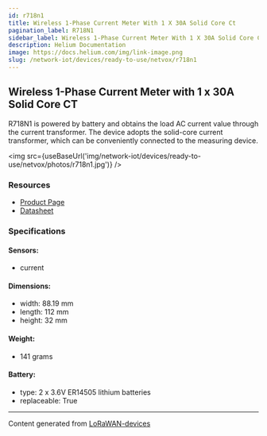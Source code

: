 ```yaml
---
id: r718n1
title: Wireless 1-Phase Current Meter With 1 X 30A Solid Core Ct
pagination_label: R718N1
sidebar_label: Wireless 1-Phase Current Meter With 1 X 30A Solid Core Ct
description: Helium Documentation
image: https://docs.helium.com/img/link-image.png
slug: /network-iot/devices/ready-to-use/netvox/r718n1
---
```



## Wireless 1-Phase Current Meter with 1 x 30A Solid Core CT

R718N1 is powered by battery and obtains the load AC current value through the current transformer.
The device adopts the solid-core current transformer, which can be conveniently connected to the
measuring device.

<img src={useBaseUrl('img/network-iot/devices/ready-to-use/netvox/photos/r718n1.jpg')} />

### Resources

- [Product Page](http://www.netvox.com.tw/product.asp?pro=R718N1)
- [Datasheet](http://www.netvox.com.tw/um/R718N1/R718N1datasheet.pdf)

### Specifications

#### Sensors:

- current

#### Dimensions:

- width: 88.19 mm
- length: 112 mm
- height: 32 mm

#### Weight:

- 141 grams

#### Battery:

- type: 2 x 3.6V ER14505 lithium batteries
- replaceable: True

---

Content generated from [LoRaWAN-devices](https://github.com/TheThingsNetwork/lorawan-devices)
